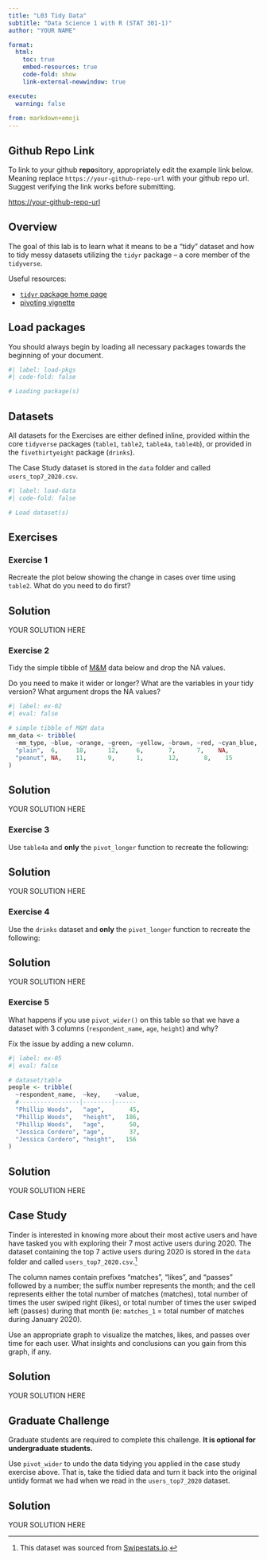 ```yaml
---
title: "L03 Tidy Data"
subtitle: "Data Science 1 with R (STAT 301-1)"
author: "YOUR NAME"

format:
  html:
    toc: true
    embed-resources: true
    code-fold: show
    link-external-newwindow: true

execute:
  warning: false
  
from: markdown+emoji 
---
```



::: {.callout-tip icon=false}

## Github Repo Link

To link to your github **repo**sitory, appropriately edit the example link below. Meaning replace `https://your-github-repo-url` with your github repo url. Suggest verifying the link works before submitting.

[https://your-github-repo-url](https://your-github-repo-url)

:::

## Overview

The goal of this lab is to learn what it means to be a "tidy" dataset and how to tidy messy datasets utilizing the `tidyr` package -- a core member of the `tidyverse`. 

Useful resources:

- [`tidyr` package home page](http://tidyr.tidyverse.org/)
- [pivoting vignette](https://tidyr.tidyverse.org/articles/pivot.html)

## Load packages

You should always begin by loading all necessary packages towards the beginning of your document.

```r
#| label: load-pkgs
#| code-fold: false

# Loading package(s)

```

## Datasets 

All datasets for the Exercises are either defined inline, provided within the core `tidyverse` packages (`table1`, `table2`, `table4a`, `table4b`), or provided in the `fivethirtyeight` package (`drinks`).

The Case Study dataset is stored in the `data` folder and called `users_top7_2020.csv`.

```r
#| label: load-data
#| code-fold: false

# Load dataset(s)

```

## Exercises

### Exercise 1 

Recreate the plot below showing the change in cases over time using `table2`. What do you need to do first?

::: {.callout-tip icon="false"}
## Solution

YOUR SOLUTION HERE

:::

### Exercise 2

Tidy the simple tibble of [M&M](https://en.wikipedia.org/wiki/M%26M%27s) data below and drop the NA values.

Do you need to make it wider or longer? What are the variables in your tidy version? What argument drops the NA values?

```r
#| label: ex-02
#| eval: false

# simple tibble of M&M data
mm_data <- tribble(
  ~mm_type, ~blue, ~orange,	~green,	~yellow, ~brown, ~red, ~cyan_blue,
  "plain",  6,     18,      12,	    6,       7,	     7,    NA,
  "peanut", NA,	   11,	    9,	    1,	     12,	   8,    15
)
```

::: {.callout-tip icon="false"}
## Solution

YOUR SOLUTION HERE

:::

### Exercise 3

Use `table4a` and **only** the `pivot_longer` function to recreate the following:

::: {.callout-tip icon="false"}
## Solution

YOUR SOLUTION HERE

:::

### Exercise 4

Use the `drinks` dataset and **only** the `pivot_longer` function to recreate the following:

::: {.callout-tip icon="false"}
## Solution

YOUR SOLUTION HERE

:::

### Exercise 5

What happens if you use `pivot_wider()` on this table so that we have a dataset with 3 columns (`respondent_name`, `age`, `height`) and why? 

Fix the issue by adding a new column.

```r
#| label: ex-05
#| eval: false

# dataset/table
people <- tribble(
  ~respondent_name,  ~key,    ~value,
  #-----------------|--------|------
  "Phillip Woods",   "age",       45,
  "Phillip Woods",   "height",   186,
  "Phillip Woods",   "age",       50,
  "Jessica Cordero", "age",       37,
  "Jessica Cordero", "height",   156
)
```

::: {.callout-tip icon="false"}
## Solution

YOUR SOLUTION HERE

:::

## Case Study

Tinder is interested in knowing more about their most active users and have have tasked you with exploring their 7 most active users during 2020. The dataset containing the top 7 active users during 2020 is stored in the `data` folder and called `users_top7_2020.csv`.^[This dataset was sourced from [Swipestats.io](https://www.swipestats.io/).]

The column names contain prefixes "matches", "likes", and "passes" followed by a number; the suffix number represents the month; and the cell represents either the total number of matches (matches), total number of times the user swiped right (likes), or total number of times the user swiped left (passes) during that month (ie: `matches_1` = total number of matches during January 2020).

Use an appropriate graph to visualize the matches, likes, and passes over time for each user. What insights and conclusions can you gain from this graph, if any.

::: {.callout-tip icon="false"}
## Solution

YOUR SOLUTION HERE

:::



## Graduate Challenge

::: callout-important

Graduate students are required to complete this challenge. **It is optional for undergraduate students.**

:::

Use `pivot_wider` to undo the data tidying you applied in the case study exercise above. That is, take the tidied data and turn it back into the original untidy format we had when we read in the `users_top7_2020` dataset.

::: {.callout-tip icon="false"}
## Solution

YOUR SOLUTION HERE

:::

